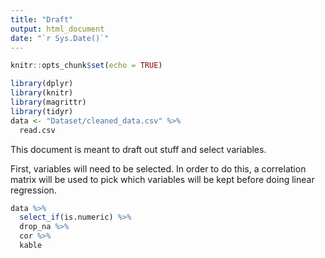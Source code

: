 ```yaml
---
title: "Draft"
output: html_document
date: "`r Sys.Date()`"
---
```


```r
knitr::opts_chunk$set(echo = TRUE)
```

```r
library(dplyr)
library(knitr)
library(magrittr)
library(tidyr)
data <- "Dataset/cleaned_data.csv" %>%
  read.csv
```

This document is meant to draft out stuff and select variables.

First, variables will need to be selected. In order to do this, a correlation matrix will be used to pick which variables will be kept before doing linear regression.

```r
data %>%
  select_if(is.numeric) %>%
  drop_na %>%
  cor %>%
  kable
```